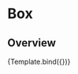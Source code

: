 

<Meta title="Layout/Box" component={Box} />


# Box

## Overview

<Canvas>
  <Story
    name="Box"
    args={{
      padding: '2xl',
      borderColor: 'gray.900',
      borderWidth: '1px',
    }}
  >
    {Template.bind({})}
  </Story>
</Canvas>
